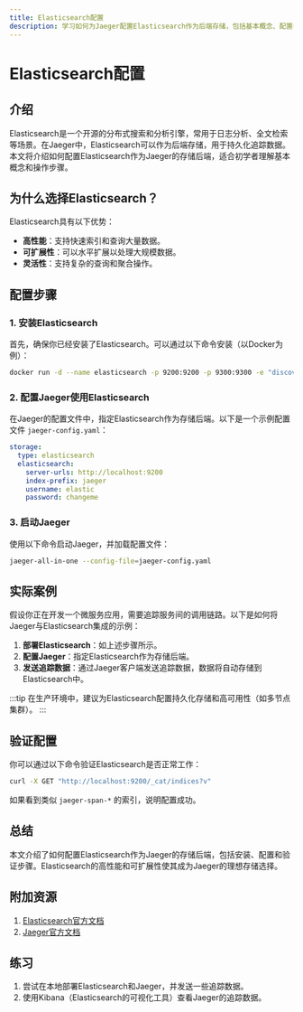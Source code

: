 ```yaml
---
title: Elasticsearch配置
description: 学习如何为Jaeger配置Elasticsearch作为后端存储，包括基本概念、配置步骤和实际应用示例。
---
```


# Elasticsearch配置

## 介绍

Elasticsearch是一个开源的分布式搜索和分析引擎，常用于日志分析、全文检索等场景。在Jaeger中，Elasticsearch可以作为后端存储，用于持久化追踪数据。本文将介绍如何配置Elasticsearch作为Jaeger的存储后端，适合初学者理解基本概念和操作步骤。

## 为什么选择Elasticsearch？

Elasticsearch具有以下优势：
- **高性能**：支持快速索引和查询大量数据。
- **可扩展性**：可以水平扩展以处理大规模数据。
- **灵活性**：支持复杂的查询和聚合操作。

## 配置步骤

### 1. 安装Elasticsearch

首先，确保你已经安装了Elasticsearch。可以通过以下命令安装（以Docker为例）：

```bash
docker run -d --name elasticsearch -p 9200:9200 -p 9300:9300 -e "discovery.type=single-node" elasticsearch:7.10.0
```

### 2. 配置Jaeger使用Elasticsearch

在Jaeger的配置文件中，指定Elasticsearch作为存储后端。以下是一个示例配置文件 `jaeger-config.yaml`：

```yaml
storage:
  type: elasticsearch
  elasticsearch:
    server-urls: http://localhost:9200
    index-prefix: jaeger
    username: elastic
    password: changeme
```

### 3. 启动Jaeger

使用以下命令启动Jaeger，并加载配置文件：

```bash
jaeger-all-in-one --config-file=jaeger-config.yaml
```

## 实际案例

假设你正在开发一个微服务应用，需要追踪服务间的调用链路。以下是如何将Jaeger与Elasticsearch集成的示例：

1. **部署Elasticsearch**：如上述步骤所示。
2. **配置Jaeger**：指定Elasticsearch作为存储后端。
3. **发送追踪数据**：通过Jaeger客户端发送追踪数据，数据将自动存储到Elasticsearch中。

:::tip
在生产环境中，建议为Elasticsearch配置持久化存储和高可用性（如多节点集群）。
:::

## 验证配置

你可以通过以下命令验证Elasticsearch是否正常工作：

```bash
curl -X GET "http://localhost:9200/_cat/indices?v"
```

如果看到类似 `jaeger-span-*` 的索引，说明配置成功。

## 总结

本文介绍了如何配置Elasticsearch作为Jaeger的存储后端，包括安装、配置和验证步骤。Elasticsearch的高性能和可扩展性使其成为Jaeger的理想存储选择。

## 附加资源

1. [Elasticsearch官方文档](https://www.elastic.co/guide/index.html)
2. [Jaeger官方文档](https://www.jaegertracing.io/docs/latest/)

## 练习

1. 尝试在本地部署Elasticsearch和Jaeger，并发送一些追踪数据。
2. 使用Kibana（Elasticsearch的可视化工具）查看Jaeger的追踪数据。
